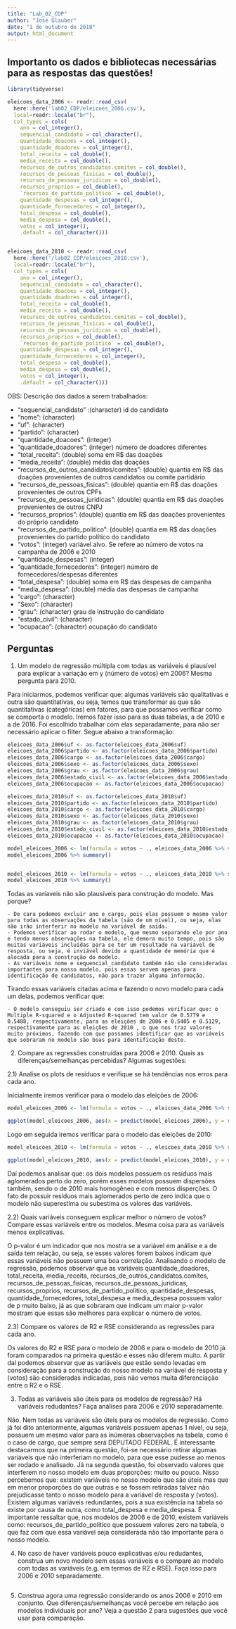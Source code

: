 ```yaml
---
title: "Lab_02_CDP"
author: "José Glauber"
date: "1 de outubro de 2018"
output: html_document
---
```


## Importanto os dados e bibliotecas necessárias para as respostas das questões!
```r
library(tidyverse)

eleicoes_data_2006 <- readr::read_csv(
  here::here('lab02_CDP/eleicoes_2006.csv'), 
  local=readr::locale("br"),
  col_types = cols(
    ano = col_integer(),
    sequencial_candidato = col_character(),
    quantidade_doacoes = col_integer(),
    quantidade_doadores = col_integer(),
    total_receita = col_double(),
    media_receita = col_double(),
    recursos_de_outros_candidatos.comites = col_double(),
    recursos_de_pessoas_fisicas = col_double(),
    recursos_de_pessoas_juridicas = col_double(),
    recursos_proprios = col_double(),
    `recursos_de_partido_politico` = col_double(),
    quantidade_despesas = col_integer(),
    quantidade_fornecedores = col_integer(),
    total_despesa = col_double(),
    media_despesa = col_double(),
    votos = col_integer(),
    .default = col_character()))


eleicoes_data_2010 <- readr::read_csv(
  here::here('/lab02_CDP/eleicoes_2010.csv'), 
  local=readr::locale("br"),
  col_types = cols(
    ano = col_integer(),
    sequencial_candidato = col_character(),
    quantidade_doacoes = col_integer(),
    quantidade_doadores = col_integer(),
    total_receita = col_double(),
    media_receita = col_double(),
    recursos_de_outros_candidatos.comites = col_double(),
    recursos_de_pessoas_fisicas = col_double(),
    recursos_de_pessoas_juridicas = col_double(),
    recursos_proprios = col_double(),
    `recursos_de_partido_politico` = col_double(),
    quantidade_despesas = col_integer(),
    quantidade_fornecedores = col_integer(),
    total_despesa = col_double(),
    media_despesa = col_double(),
    votos = col_integer(),
    .default = col_character()))
```

OBS: Descrição dos dados a serem trabalhados:

  * "sequencial_candidato" :(character) id do candidato
  * "nome": (character)
  * "uf": (character)
  * "partido": (character)
  * "quantidade_doacoes": (integer)
  * "quantidade_doadores": (integer) número de doadores diferentes
  * "total_receita": (double) soma em R$ das doações
  * "media_receita": (double) média das doações
  * "recursos_de_outros_candidatos/comites": (double) quantia em R$ das doações provenientes de outros candidatos ou comite partidário
  * "recursos_de_pessoas_fisicas": (double) quantia em R$ das doações provenientes de outros CPFs
  * "recursos_de_pessoas_juridicas": (double) quantia em R$ das doações provenientes de outros CNPJ
  * "recursos_proprios": (double) quantia em R$ das doações provenientes do próprio candidato
  * "recursos_de_partido_politico": (double) quantia em R$ das doações provenientes do partido político do candidato
  * "votos": (integer) variável alvo. Se refere ao número de votos na campanha de 2006 e 2010
  * "quantidade_despesas": (integer)
  * "quantidade_fornecedores": (integer) número de fornecedores/despesas diferentes
  * "total_despesa": (double) soma em R$ das despesas de campanha
  * "media_despesa": (double) média das despesas de campanha
  * "cargo": (character)
  * "Sexo":  (character)
  * "grau": (character) grau de instrução do candidato
  * "estado_civil": (character)
  * "ocupacao": (character) ocupação do candidato

## Perguntas

1) Um modelo de regressão múltipla com todas as variáveis é plausível para explicar a variação em y (número de votos) em 2006? Mesma pergunta para 2010.

  Para iniciarmos, podemos verificar que: algumas variáveis são qualitativas e outra são quantitativas, ou seja, temos que transformar as que são quantitativas (categóricas) em fatores, para que possamos verificar como se comporta o modelo. Iremos fazer isso para as duas tabelas, a de 2010 e a de 2016. Foi escolhido trabalhar com elas separadamente, para não ser necessário aplicar o filter. Segue abaixo a transformação: 
  
```r
eleicoes_data_2006$uf <- as.factor(eleicoes_data_2006$uf)
eleicoes_data_2006$partido <- as.factor(eleicoes_data_2006$partido)
eleicoes_data_2006$cargo <- as.factor(eleicoes_data_2006$cargo)
eleicoes_data_2006$sexo <- as.factor(eleicoes_data_2006$sexo)
eleicoes_data_2006$grau <- as.factor(eleicoes_data_2006$grau)
eleicoes_data_2006$estado_civil <- as.factor(eleicoes_data_2006$estado_civil)
eleicoes_data_2006$ocupacao <- as.factor(eleicoes_data_2006$ocupacao)

eleicoes_data_2010$uf <- as.factor(eleicoes_data_2010$uf)
eleicoes_data_2010$partido <- as.factor(eleicoes_data_2010$partido)
eleicoes_data_2010$cargo <- as.factor(eleicoes_data_2010$cargo)
eleicoes_data_2010$sexo <- as.factor(eleicoes_data_2010$sexo)
eleicoes_data_2010$grau <- as.factor(eleicoes_data_2010$grau)
eleicoes_data_2010$estado_civil <- as.factor(eleicoes_data_2010$estado_civil)
eleicoes_data_2010$ocupacao <- as.factor(eleicoes_data_2010$ocupacao)

model_eleicoes_2006 <- lm(formula = votos ~ ., eleicoes_data_2006 %>% select(-ano, -cargo, -sequencial_candidato, -nome), na.action = na.omit)
model_eleicoes_2006 %>% summary()


model_eleicoes_2010 <- lm(formula = votos ~ ., eleicoes_data_2010 %>% select(-ano, -cargo, -sequencial_candidato, -nome), na.action = na.omit)
model_eleicoes_2010 %>% summary()

```

  Todas as varíaveis não são plausíveis para construção do modelo. Mas porque?
  
    - De cara podemos excluir ano e cargo, pois elas possuem o mesmo valor para todas as observações da tabela (são de um nível), ou seja, elas não irão interferir no modelo na variável de saída.
    - Podemos verificar ao rodar o modelo, que mesmo separando ele por ano e tendo menos observações na tabela, ele demora muito tempo, pois são muitas variáveis incluídas para se ter um resultado na variável de resposta, ou seja, é inviável devido a quantidade de memória que é alocada para a construção do modelo.
    - As variáveis nome e sequencial_candidato também não são consideradas importantes para nosso modelo, pois essas servem apenas para identificação de candidatos, não para trazer alguma informação. 

  Tirando essas variáveis citadas acima e fazendo o novo modelo para cada um delas, podemos verificar que:
  
    - O modelo conseguiu ser criado e com isso podemos verificar que: o Multiple R-squared e o Adjusted R-squared tem valor de 0.5779 e 0.5488, respectivamente, para as eleições de 2006 e 0.5405 e 0.5129, respectivamente para as eleições de 2010 , o que nos traz valores muito próximos, fazendo com que possamos identificar que as variáveis que sobraram no modelo são boas para identificação deste.

2) Compare as regressões construídas para 2006 e 2010. Quais as diferenças/semelhanças percebidas? Algumas sugestões:

  2.1) Analise os plots de resíduos e verifique se há tendências nos erros para cada ano.
    
  Inicialmente iremos verificar para o modelo das eleições de 2006:
  
```r
model_eleicoes_2006 <- lm(formula = votos ~ ., eleicoes_data_2006 %>% select(-ano, -cargo, -sequencial_candidato, -nome), na.action = na.omit)

ggplot(model_eleicoes_2006, aes(x = predict(model_eleicoes_2006), y = residuals(model_eleicoes_2006))) + geom_point()
```
  
  Logo em seguida iremos verificar para o modelo das eleições de 2010:
  
```r
model_eleicoes_2010 <- lm(formula = votos ~ ., eleicoes_data_2010 %>% select(-ano, -cargo, -sequencial_candidato, -nome), na.action = na.omit)

ggplot(model_eleicoes_2010, aes(x = predict(model_eleicoes_2010), y = residuals(model_eleicoes_2010))) + geom_point()
```
  
  Daí podemos analisar que: os dois modelos possuem os resíduos mais aglomerados perto do zero, porém esses modelos possuem dispersões também, sendo o de 2010 mais homogêneo e com menos disperções. O fato de possuir resíduos mais aglomerados perto de zero indica que o modelo não superestima ou subestima os valores das variáveis.

  2.2) Quais variáveis conseguem explicar melhor o número de votos? Compare essas variáveis entre os modelos. Mesma coisa para as variáveis menos explicativas.
  
  O p-valor é um indicador que nos mostra se a variável em análise e a de saída tem relação, ou seja, se esses valores forem baixos indicam que essas variáveis não possuem uma boa correlação. Analisando o modelo de regressão, podemos observar que as variáveis quantidade_doadores, total_receita, media_receita, recursos_de_outros_candidatos.comites, recursos_de_pessoas_fisicas, recursos_de_pessoas_juridicas, recursos_proprios, recursos_de_partido_politico, quantidade_despesas, quantidade_fornecedores, total_despesa e media_despesa possuem valor de p muito baixo, já as que sobraram que indicam um maior p-valor mostram que essas são melhores para explicar o número de votos.

  2.3) Compare os valores de R2 e RSE considerando as regressões para cada ano.
    
  Os valores do R2 e RSE para o modelo de 2006 e para o modelo de 2010 já foram comparados na primeira questão e esses não diferem muito. A partir daí podemos observar que as variáveis que estão sendo levadas em consideração para a construção do nosso modelo na variável de resposta y (votos) são consideradas indicadas, pois não vemos muita diferenciação entre o R2 e o RSE.

3) Todas as variáveis são úteis para os modelos de regressão? Há variáveis redudantes? Faça análises para 2006 e 2010 separadamente. 

  Não. Nem todas as variáveis são úteis para os modelos de regressão. Como já foi dito anteriormente, algumas variáveis possuem apenas 1 nível, ou seja, possuem um mesmo valor para as inúmeras observações na tabela, como é o caso de cargo, que sempre será DEPUTADO FEDERAL. É interessante destacarmos que na primeira questão, foi-se necessário retirar algumas variáveis que não interferiam no modelo, para que esse pudesse ao menos ser rodado e analisado. Já na segunda questão, foi observado valores que interferem no nosso modelo em duas proporções: muito ou pouco. Nisso percebemos que: existem variáveis no nosso modelo que são úteis mas que em menor proporções do que outras e se fossem retiradas talvez não prejudicasse tanto o nosso modelo para a variável de resposta y (votos). Existem algumas variáveis redundantes, pois a sua existência na tabela só existe por causa de outra, como total_despesa e media_despesa. É importante ressaltar que, nos modelos de 2006 e de 2010, existem variáveis como: recursos_de_partido_politico que possuem valores zero na tabela, o que faz com que essa variável seja considerada não tão importante para o nosso modelo. 

4) No caso de haver variáveis pouco explicativas e/ou redudantes, construa um novo modelo sem essas variáveis e o compare ao modelo com todas as variáveis (e.g. em termos de R2 e RSE). Faça isso para 2006 e 2010 separadamente.  

```r

```

5) Construa agora uma regressão considerando os anos 2006 e 2010 em conjunto. Que diferenças/semelhanças você percebe em relação aos modelos individuais por ano? Veja a questão 2 para sugestões que você usar para comparação.

```r

```